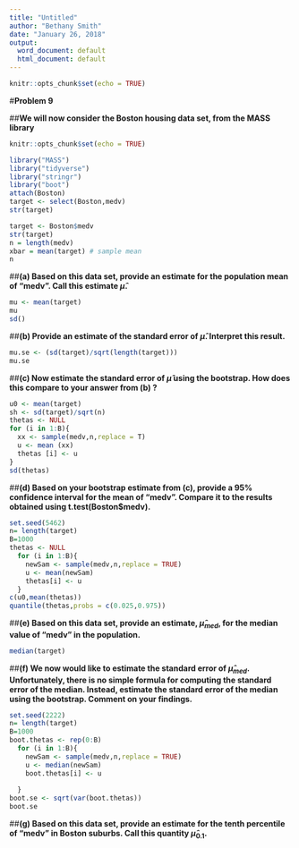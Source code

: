 ---
title: "Untitled"
author: "Bethany Smith"
date: "January 26, 2018"
output:
  word_document: default
  html_document: default
---

```{r setup, include=FALSE}
knitr::opts_chunk$set(echo = TRUE)
```

#**Problem 9**

##**We will now consider the Boston housing data set, from the MASS library**
```{r setup, include=FALSE}
knitr::opts_chunk$set(echo = TRUE)
```

```{R include=FALSE}
library("MASS")
library("tidyverse")
library("stringr")
library("boot")
attach(Boston)
target <- select(Boston,medv)
str(target)

```

```{R}


target <- Boston$medv
str(target)
n = length(medv) 
xbar = mean(target) # sample mean
n 
```


##**(a) Based on this data set, provide an estimate for the population mean of "medv". Call this estimate $\hat{\mu}$. **
```{R}
 
mu <- mean(target)
mu
sd()
```

##**(b) Provide an estimate of the standard error of $\hat{\mu}$. Interpret this result.**
```{R}
mu.se <- (sd(target)/sqrt(length(target)))
mu.se
```
##**(c) Now estimate the standard error of $\hat{\mu}$ using the bootstrap. How does this compare to your answer from (b) ?**
```{R}

u0 <- mean(target)
sh <- sd(target)/sqrt(n)
thetas <- NULL
for (i in 1:B){
  xx <- sample(medv,n,replace = T)
  u <- mean (xx)
  thetas [i] <- u
}
sd(thetas)

```




##**(d) Based on your bootstrap estimate from (c), provide a 95% confidence interval for the mean of "medv". Compare it to the results obtained using t.test(Boston$medv).**


```{R}
set.seed(5462)
n= length(target)
B=1000
thetas <- NULL
  for (i in 1:B){
    newSam <- sample(medv,n,replace = TRUE)
    u <- mean(newSam)
    thetas[i] <- u
  }
c(u0,mean(thetas))
quantile(thetas,probs = c(0.025,0.975))

```


##**(e) Based on this data set, provide an estimate, $\hat{\mu}_{med}$, for the median value of "medv" in the population.**
```{R}
median(target)
```




##**(f) We now would like to estimate the standard error of $\hat{\mu}_{med}$. Unfortunately, there is no simple formula for computing the standard error of the median. Instead, estimate the standard error of the median using the bootstrap. Comment on your findings.**

```{R}


set.seed(2222)
n= length(target)
B=1000
boot.thetas <- rep(0:B)
  for (i in 1:B){
    newSam <- sample(medv,n,replace = TRUE)
    u <- median(newSam)
    boot.thetas[i] <- u
    
  }
boot.se <- sqrt(var(boot.thetas))
boot.se

```



##**(g) Based on this data set, provide an estimate for the tenth percentile of "medv" in Boston suburbs. Call this quantity $\hat{\mu}_{0.1}$.**
```{R}

```




```{R}
```

```{R}
```

```{R}
```



